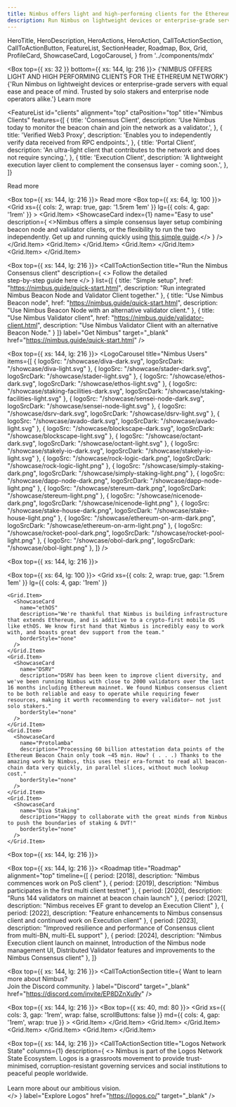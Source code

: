 ```yaml
---
title: Nimbus offers light and high-performing clients for the Ethereum Network
description: Run Nimbus on lightweight devices or enterprise-grade servers with equal ease and peace of mind. Trusted by solo stakers and enterprise node operators alike.
---
```


  HeroTitle,
  HeroDescription,
  HeroActions,
  HeroAction,
  CallToActionSection,
  CallToActionButton,
  FeatureList,
  SectionHeader,
  Roadmap,
  Box,
  Grid,
  ProfileCard,
  ShowcaseCard,
  LogoCarousel,
} from '../components/mdx'


<Box top={{ xs: 32 }} bottom={{ xs: 144, lg: 216 }}>
  <HeroTitle>
    {'NIMBUS OFFERS LIGHT AND HIGH PERFORMING CLIENTS FOR THE ETHEREUM NETWORK'}
  </HeroTitle>
  <HeroDescription>
    {'Run Nimbus on lightweight devices or enterprise-grade servers with equal ease and peace of mind. Trusted by solo stakers and enterprise node operators alike.'} 
  </HeroDescription>
  <HeroActions>
    <HeroAction variant="outlined" href="/about">
      Learn more
    </HeroAction>
  </HeroActions>
</Box>

<FeatureList
  id="clients"
  alignment="top"
  ctaPosition="top"
  title="Nimbus Clients"
  features={[
    {
      title: 'Consensus Client',
      description:
        'Use Nimbus today to monitor the beacon chain and join the network as a validator.',
    },
    {
      title: 'Verified Web3 Proxy',
      description:
        'Enables you to independently verify data received from RPC endpoints.',
    },
    {
      title: 'Portal Client',
      description:
        'An ultra-light client that contributes to the network and does not require syncing.',
    },
    {
      title: 'Execution Client',
      description:
        'A lightweight execution layer client to complement the consensus layer - coming soon.',
    },
  ]}
>
  <CallToActionButton variant="outlined" size="small" href="/about/clients" target="_self">
    Read more
  </CallToActionButton>
</FeatureList>

<Box top={{ xs: 144, lg: 216 }}>
  <SectionHeader title="Nimbus attributes">
    <CallToActionButton variant="outlined" size="small" href="/">
      Read more
    </CallToActionButton>
  </SectionHeader>
  <Box top={{ xs: 64, lg: 100 }}>
    <Grid
      xs={{ cols: 2, wrap: true, gap: '1.5rem 1em' }}
      lg={{ cols: 4, gap: '1rem' }}
    >
      <Grid.Item>
        <ShowcaseCard
          index={1}
          name="Easy to use"
          description={
            <>Nimbus offers a simple consensus layer setup combining beacon node and validator clients, or the flexibility to run the two independently. Get up and running quickly using <a href='https://nimbus.guide/quick-start.html'>this simple guide</a>.</>
          }
        />
      </Grid.Item>
      <Grid.Item>
        <ShowcaseCard
          index={2}
          name="Lightweight"
          description="A low resource footprint makes Nimbus an attractive option for solo stakers and distributed validators. Institutional operators benefit from having more headroom in their setup, preventing failure when Ethereum is under stress."
        />
      </Grid.Item>
      <Grid.Item>
        <ShowcaseCard
          index={3}
          name="Secure"
          description="Nimbus has undergone extensive security testing from some of the leading security firms in blockchain technology, including ConsenSys Diligence, Trail Of Bits, and NCC Group."
        />
      </Grid.Item>
      <Grid.Item>
        <ShowcaseCard
          index={4}
          name="Resilient"
          description="Nimbus includes several features to improve redundancy and resilience. For example, distributed keystore support allows for pairing a single Nimbus instance with multiple Web3Signer servers. If one of the instances fails, another takes over. Plus, Nimbus can support multiple Beacon Nodes, creating redundancy and resilience against downtime."
        />
      </Grid.Item>
    </Grid>
  </Box>
</Box>

<Box top={{ xs: 144, lg: 216 }}>
  <CallToActionSection
    title="Run the Nimbus Consensus client"
    description={
      <>
        Follow the detailed<br/>step-by-step guide here
      </>
    }
    list={[
      {
        title: "Simple setup",
        href: "https://nimbus.guide/quick-start.html",
        description: "Run integrated Nimbus Beacon Node and Validator Client together."
      },
      {
        title: "Use Nimbus Beacon node",
        href: "https://nimbus.guide/quick-start.html",
        description: "Use Nimbus Beacon Node with an alternative validator client."
      },
      {
        title: "Use Nimbus Validator client",
        href: "https://nimbus.guide/validator-client.html",
        description: "Use Nimbus Validator Client with an alternative Beacon Node."
      }
    ]}
    label="Get Nimbus"
    target="_blank"
    href="https://nimbus.guide/quick-start.html"
  />
</Box>

<Box top={{ xs: 144, lg: 216 }}>
  <LogoCarousel
    title="Nimbus Users"
    items={[
      {
        logoSrc: "/showcase/diva-dark.svg",
        logoSrcDark: "/showcase/diva-light.svg"
      },
      {
        logoSrc: "/showcase/stader-dark.svg",
        logoSrcDark: "/showcase/stader-light.svg"
      },
      {
        logoSrc: "/showcase/ethos-dark.svg",
        logoSrcDark: "/showcase/ethos-light.svg"
      },
      {
        logoSrc: "/showcase/staking-facilities-dark.svg",
        logoSrcDark: "/showcase/staking-facilities-light.svg"
      },
      {
        logoSrc: "/showcase/sensei-node-dark.svg",
        logoSrcDark: "/showcase/sensei-node-light.svg"
      },
      {
        logoSrc: "/showcase/dsrv-dark.svg",
        logoSrcDark: "/showcase/dsrv-light.svg"
      },
      {
        logoSrc: "/showcase/avado-dark.svg",
        logoSrcDark: "/showcase/avado-light.svg"
      },
      {
        logoSrc: "/showcase/blockscape-dark.svg",
        logoSrcDark: "/showcase/blockscape-light.svg"
      },
      {
        logoSrc: "/showcase/octant-dark.svg",
        logoSrcDark: "/showcase/octant-light.svg"
      },
      {
        logoSrc: "/showcase/stakely-io-dark.svg",
        logoSrcDark: "/showcase/stakely-io-light.svg"
      },
      {
        logoSrc: "/showcase/rock-logic-dark.png",
        logoSrcDark: "/showcase/rock-logic-light.png"
      },
      {
        logoSrc: "/showcase/simply-staking-dark.png",
        logoSrcDark: "/showcase/simply-staking-light.png"
      },
      {
        logoSrc: "/showcase/dapp-node-dark.png",
        logoSrcDark: "/showcase/dapp-node-light.png"
      },
      {
        logoSrc: "/showcase/stereum-dark.png",
        logoSrcDark: "/showcase/stereum-light.png"
      },
      {
        logoSrc: "/showcase/nicenode-dark.png",
        logoSrcDark: "/showcase/nicenode-light.png"
      },
      {
        logoSrc: "/showcase/stake-house-dark.png",
        logoSrcDark: "/showcase/stake-house-light.png"
      },
      {
        logoSrc: "/showcase/ethereum-on-arm-dark.png",
        logoSrcDark: "/showcase/ethereum-on-arm-light.png"
      },
      {
        logoSrc: "/showcase/rocket-pool-dark.png",
        logoSrcDark: "/showcase/rocket-pool-light.png"
      },
      {
        logoSrc: "/showcase/obol-dark.png",
        logoSrcDark: "/showcase/obol-light.png"
      },
    ]}
  />
</Box>

<Box top={{ xs: 144, lg: 216 }}>
  <CallToActionSection
    title="Community Suppport"
    columns={2}
    description="Nimbus is trusted by Ethereum validators diverse in both size and operating requirements. But don't just take our word for it."
    label="Get Nimbus"
    href="https://nimbus.guide/quick-start.html"
    target="_blank"
  />
</Box>

<Box top={{ xs: 64, lg: 100 }}>
  <Grid
    xs={{ cols: 2, wrap: true, gap: '1.5rem 1em' }}
    lg={{ cols: 4, gap: '1rem' }}
  >
    <Grid.Item>
      <ShowcaseCard
        name="ethOS"
        description="We're thankful that Nimbus is building infrastructure that extends Ethereum, and is additive to a crypto-first mobile OS like ethOS. We know first hand that Nimbus is incredibly easy to work with, and boasts great dev support from the team."
        borderStyle="none"
      />
    </Grid.Item>
    <Grid.Item>
      <ShowcaseCard
        name="DSRV"
        description="DSRV has been keen to improve client diversity, and we've been running Nimbus with close to 2000 validators over the last 16 months including Ethereum mainnet. We found Nimbus consensus client to be both reliable and easy to operate while requiring fewer resources, making it worth recommending to every validator– not just solo stakers."
        borderStyle="none"
      />
    </Grid.Item>
    <Grid.Item>
      <ShowcaseCard
        name="Protolamba"
        description="Processing 60 billion attestation data points of the Ethereum Beacon Chain only took ~45 min. How? ( . . .) Thanks to the amazing work by Nimbus, this uses their era-format to read all beacon-chain data very quickly, in parallel slices, without much lookup cost."
        borderStyle="none"
      />
    </Grid.Item>
    <Grid.Item>
      <ShowcaseCard
        name="Diva Staking"
        description="Happy to collaborate with the great minds from Nimbus to push the boundaries of staking & DVT!"
        borderStyle="none"
      />
    </Grid.Item>
  </Grid>
 </Box>

<Box top={{ xs: 144, lg: 216 }}>
  <CallToActionSection 
    columns={1}
    title="Free and open source"
    description="We're building Nimbus as a common good with liberal licensing to allow for the widest deployment of Ethereum possible."
    label='Donate'
    href="https://etherscan.io/address/0xDeb4A0e8d9a8dB30a9f53AF2dCc9Eb27060c6557"
  />
</Box>

<Box top={{ xs: 144, lg: 216 }}>
  <Roadmap
    title="Roadmap"
    alignment="top"
    timeline={[
      {
        period: [2018],
        description: "Nimbus commences work on PoS client"
      },
      {
        period: [2019],
        description: "Nimbus participates in the first multi client testnet"
      },
      {
        period: [2020],
        description: "Runs 144 validators on mainnet at beacon chain launch"
      },
      {
        period: [2021],
        description: "Nimbus receives EF grant to develop an Execution Client"
      },
      {
        period: [2022],
        description: "Feature enhancements to Nimbus consensus client and continued work on Execution client"
      },
      {
        period: [2023],
        description: "Improved resilience and performance of Consensus client from multi-BN, multi-EL support"
      },
      {
        period: [2024],
        description: "Nimbus Execution client launch on mainnet, Introduction of the Nimbus node management UI, Distributed Validator features and improvements to the Nimbus Consensus client"
      },
    ]}
  >
  </Roadmap>
</Box>

<Box top={{ xs: 144, lg: 216 }}>
  <CallToActionSection
    title={
      <span className='mdx-cta-section-heading-large'>
        Want to learn more about Nimbus? <br/> 
        Join the Discord community.
      </span>
    }
    label="Discord"
    target="_blank"
    href="https://discord.com/invite/EP8DZnXu9y"
  />
</Box>

<Box top={{ xs: 144, lg: 216 }}>
  <CallToActionSection
    title="Team"
    columns={1}
  />
  <Box top={{ xs: 40, md: 80 }}>
    <Grid
      xs={{ cols: 3, gap: '1rem', wrap: false, scrollButtons: false }}
      md={{ cols: 4, gap: '1rem', wrap: true }}
    >
			<Grid.Item>
				<ProfileCard
        	name='Zahary Karadjov'
        	githubUsername='Zahary'
        	githubLink='https://github.com/codex-storage'
        	discordUsername='Zahary'
        	discordLink='https://discord.gg/2NXGrsqmDq'
      	/>
      </Grid.Item>
      <Grid.Item>
      	<ProfileCard
        	name='Mamy Ratsimbazafy'
        	imgSrc='https://statusim.bamboohr.com/employees/photos/?h=c9028ddcd6da2b7b0aaaf6fabbad7b31'
        	githubUsername='Mamy'
        	githubLink='https://github.com/codex-storage'
        	discordUsername='Mamy'
        	discordLink='https://discord.gg/2NXGrsqmDq'
      	/>
      </Grid.Item>
      <Grid.Item>
      	<ProfileCard
        	name='Jacek Sieka'
        	imgSrc='https://statusim.bamboohr.com/employees/photos/?h=a620c567ee3da938757bb0a43eda4ec9'
          	githubUsername='Jacek'
        	githubLink='https://github.com/codex-storage'
        	discordUsername='Jacek'
        	discordLink='https://discord.gg/2NXGrsqmDq'
      	/>
      </Grid.Item>
      <Grid.Item>
      	<ProfileCard
        	name='Yevhen Kabanov'
        	imgSrc='https://statusim.bamboohr.com/employees/photos/?h=8f6066f7e4b7517702c86d85f3ad828d'
      	/>
      </Grid.Item>
    </Grid>
  </Box>
</Box>

<Box top={{ xs: 144, lg: 216 }}>
  <CallToActionSection
    title="Logos Network State"
    columns={1}
    description={
      <>
        Nimbus is part of the Logos Network State Ecosystem. Logos is a grassroots movement to provide trust-minimised, corruption-resistant governing services and social institutions to peaceful people worldwide.
        <br/>
        <br/>
        Learn more about our ambitious vision.  
      </>
    }
    label="Explore Logos"
    href="https://logos.co/"
    target="_blank"
  />
</Box>
